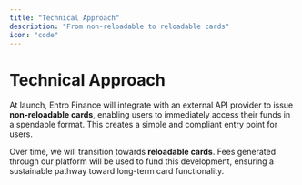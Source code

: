 ```yaml
---
title: "Technical Approach"
description: "From non-reloadable to reloadable cards"
icon: "code"
---
```


# Technical Approach

At launch, Entro Finance will integrate with an external API provider to issue **non-reloadable cards**, enabling users to immediately access their funds in a spendable format. This creates a simple and compliant entry point for users.

Over time, we will transition towards **reloadable cards**. Fees generated through our platform will be used to fund this development, ensuring a sustainable pathway toward long-term card functionality.
